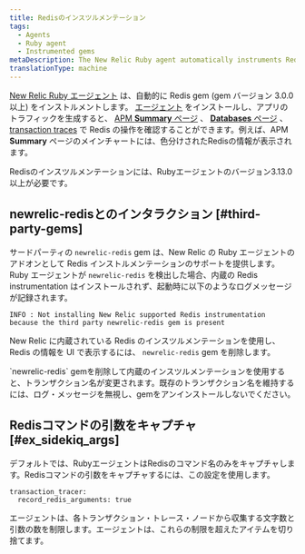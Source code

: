 ```yaml
---
title: Redisのインスツルメンテーション
tags:
  - Agents
  - Ruby agent
  - Instrumented gems
metaDescription: The New Relic Ruby agent automatically instruments Redis tasks.
translationType: machine
---
```


[New Relic Ruby エージェント](/docs/agents/ruby-agent/getting-started/new-relic-ruby) は、自動的に Redis gem (gem バージョン 3.0.0 以上) をインストルメントします。 [エージェント](/docs/agents/ruby-agent/installation-configuration/ruby-agent-installation) をインストールし、アプリのトラフィックを生成すると、 [APM **Summary** ページ](/docs/apm/applications-menu/monitoring/apm-overview-page) 、 [**Databases** ページ](/docs/apm/applications-menu/monitoring/databases-slow-queries-page) 、 [transaction traces](/docs/apm/transactions/transaction-traces/transaction-traces) で Redis の操作を確認することができます。例えば、APM **Summary** ページのメインチャートには、色分けされたRedisの情報が表示されます。

<Callout variant="tip">
  Redisのインスツルメンテーションには、Rubyエージェントのバージョン3.13.0以上が必要です。
</Callout>

## newrelic-redisとのインタラクション [#third-party-gems]

サードパーティの `newrelic-redis` gem は、New Relic の Ruby エージェントのアドオンとして Redis インストルメンテーションのサポートを提供します。Ruby エージェントが `newrelic-redis` を検出した場合、内蔵の Redis instrumentation はインストールされず、起動時に以下のようなログメッセージが記録されます。

```
INFO : Not installing New Relic supported Redis instrumentation because the third party newrelic-redis gem is present
```

New Relic に内蔵されている Redis のインスツルメンテーションを使用し、Redis の情報を UI で表示するには、 `newrelic-redis` gem を削除します。

<Callout variant="important">
  `newrelic-redis` gemを削除して内蔵のインスツルメンテーションを使用すると、トランザクション名が変更されます。既存のトランザクション名を維持するには、ログ・メッセージを無視し、gemをアンインストールしないでください。
</Callout>

## Redisコマンドの引数をキャプチャ [#ex_sidekiq_args]

デフォルトでは、RubyエージェントはRedisのコマンド名のみをキャプチャします。Redisコマンドの引数をキャプチャするには、この設定を使用します。

```
transaction_tracer:
  record_redis_arguments: true
```

エージェントは、各トランザクション・トレース・ノードから収集する文字数と引数の数を制限します。エージェントは、これらの制限を超えたアイテムを切り捨てます。
